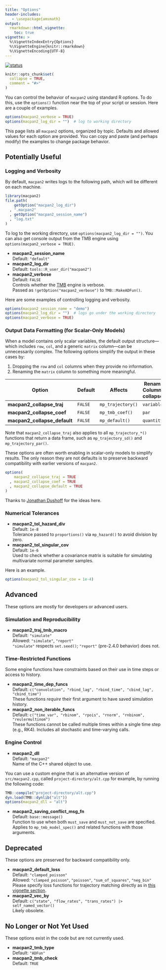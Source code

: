 ```yaml
---
title: "Options"
header-includes:
   - \usepackage{amsmath}
output: 
  rmarkdown::html_vignette:
    toc: true
vignette: >
  %\VignetteIndexEntry{Options}
  %\VignetteEngine{knitr::rmarkdown}
  %\VignetteEncoding{UTF-8}
---
```


[![status](https://img.shields.io/badge/status-working%20draft-red)](https://canmod.github.io/macpan2/articles/vignette-status#working-draft)

```r
knitr::opts_chunk$set(
  collapse = TRUE,
  comment = "#>"
)
```

You can control the behavior of `macpan2` using standard R options. To do this, use the `options()` function near the top of your script or session. Here are a couple of examples.

```r
options(macpan2_verbose = TRUE)
options(macpan2_log_dir = "")  # log to working directory
```

This page lists all `macpan2` options, organized by topic. Defaults and allowed values for each option are provided. You can copy and paste (and perhaps modify) the examples to change package behavior.

## Potentially Useful

### Logging and Verbosity

By default, `macpan2` writes logs to the following path, which will be different on each machine.

```r
library(macpan2)
file.path(
    getOption("macpan2_log_dir")
  , ".macpan2"
  , getOption("macpan2_session_name")
  , "log.txt"
)
```

To log to the working directory, use `options(macpan2_log_dir = "")`. You can also get console output from the TMB engine using `options(macpan2_verbose = TRUE)`.

- **macpan2_session_name**  
  Default: `"default"`
- **macpan2_log_dir**  
  Default: `tools::R_user_dir("macpan2")`
- **macpan2_verbose**  
  Default: `FALSE`  
  Controls whether the [TMB](https://github.com/kaskr/adcomp) engine is verbose.  
  Passed as `!getOption("macpan2_verbose")` to `TMB::MakeADFun()`.

Here are some examples of controlling logging and verbosity.
```r
options(macpan2_session_name = "demo")
options(macpan2_log_dir = "")  # logs go under the working directory
options(macpan2_verbose = TRUE)
```

### Output Data Formatting (for Scalar-Only Models)

When a model contains only scalar variables, the default output structure—which includes `row`, `col`, and a generic `matrix` column—can be unnecessarily complex. The following options simplify the output in these cases by:

1. Dropping the `row` and `col` columns when they provide no information.
2. Renaming the `matrix` column to something more meaningful.

| Option                      | Default | Affects           | Renamed Column (if collapsed) |
|----------------------------|---------|-------------------|-------------------------------|
| **macpan2_collapse_traj**    | `FALSE` | `mp_trajectory()` | `variable`                    |
| **macpan2_collapse_coef**    | `FALSE` | `mp_tmb_coef()`   | `par`                         |
| **macpan2_collapse_default** | `FALSE`  | `mp_default()`    | `quantity`                    |

Note that `macpan2_collapse_traj` also applies to all `mp_trajectory_*()` functions that return a data frame, such as `mp_trajectory_sd()` and `mp_trajectory_par()`.

These options are often worth enabling in scalar-only models to simplify results. The only reason they are not defaults is to preserve backward compatibility with earlier versions of `macpan2`.

```r
options(
    macpan2_collapse_traj = TRUE
  , macpan2_collapse_coef = TRUE
  , macpan2_collapse_default = TRUE
)
```

Thanks to [Jonathan Dushoff](https://github.com/canmod/macpan2/issues/350) for the ideas here.

### Numerical Tolerances

- **macpan2_tol_hazard_div**  
  Default: `1e-8`  
  Tolerance passed to `proportions()` via `mp_hazard()` to avoid division by zero.
- **macpan2_tol_singular_cov**  
  Default: `1e-6`  
  Used to check whether a covariance matrix is suitable for simulating multivariate normal parameter samples.

Here is an example.
```r
options(macpan2_tol_singular_cov = 1e-4)
```

## Advanced

These options are mostly for developers or advanced users.

### Simulation and Reproducibility

- **macpan2_traj_tmb_macro**  
  Default: `"simulate"`  
  Allowed: `"simulate"`, `"report"`  
  `"simulate"` respects `set.seed()`; `"report"` (pre-2.4.0 behavior) does not.

### Time-Restricted Functions

Some engine functions have constraints based on their use in time steps or access to history.

- **macpan2_time_dep_funcs**  
  Default: `c("convolution", "rbind_lag", "rbind_time", "cbind_lag", "cbind_time")`  
  These functions *require* their first argument to have saved simulation history.
- **macpan2_non_iterable_funcs**  
  Default: `c("time_var", "rbinom", "rpois", "rnorm", "rnbinom", "reulermultinom")`  
  These functions cannot be called multiple times within a single time step (e.g., RK4). Includes all stochastic and time-varying calls.

### Engine Control

- **macpan2_dll**  
  Default: `"macpan2"`  
  Name of the C++ shared object to use.  

You can use a custom engine that is an alternative version of `src/macpan2.cpp`, called `project-directory/alt.cpp` for example, by running the following code:
```r
TMB::compile("project-directory/alt.cpp")
dyn.load(TMB::dynlib("alt"))
options(macpan2_dll = "alt")
```

- **macpan2_saving_conflict_msg_fn**  
  Default: `base::message()`  
  Function to use when both `must_save` and `must_not_save` are specified. Applies to `mp_tmb_model_spec()` and related functions with those arguments.

## Deprecated

These options are preserved for backward compatibility only.

- **macpan2_default_loss**  
  Default: `"clamped_poisson"`  
  Allowed: `"clamped_poisson"`, `"poisson"`, `"sum_of_squares"`, `"neg_bin"`
  Please specify loss functions for trajectory matching directly as in [this vignette section](https://canmod.github.io/macpan2/articles/calibration.html#step-1-add-calibration-information).
- **macpan2_vec_by**  
  Default: `c("state", "flow_rates", "trans_rates") |> self_named_vector()`  
  Likely obsolete.

## No Longer or Not Yet Used

These options exist in the code but are not currently used.

- **macpan2_tmb_type**  
  Default: `"ADFun"`
- **macpan2_tmb_check**  
  Default: `TRUE`
